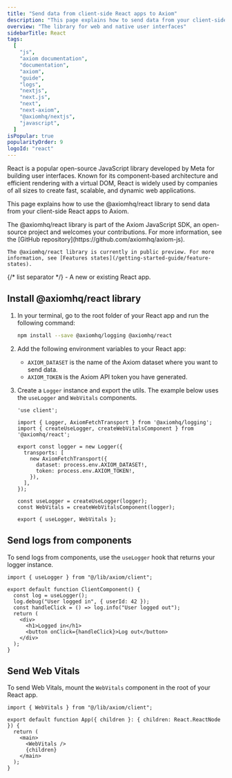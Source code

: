 ```yaml
---
title: "Send data from client-side React apps to Axiom"
description: "This page explains how to send data from your client-side React apps to Axiom using the @axiomhq/react library."
overview: "The library for web and native user interfaces"
sidebarTitle: React
tags:
  [
    "js",
    "axiom documentation",
    "documentation",
    "axiom",
    "guide",
    "logs",
    "nextjs",
    "next.js",
    "next",
    "next-axiom",
    "@axiomhq/nextjs",
    "javascript",
  ]
isPopular: true
popularityOrder: 9
logoId: "react"
---
```



React is a popular open-source JavaScript library developed by Meta for building user interfaces. Known for its component-based architecture and efficient rendering with a virtual DOM, React is widely used by companies of all sizes to create fast, scalable, and dynamic web applications.

This page explains how to use the @axiomhq/react library to send data from your client-side React apps to Axiom.

<Note>
    The @axiomhq/react library is part of the Axiom JavaScript SDK, an open-source project and welcomes your contributions. For more information, see the [GitHub repository](https://github.com/axiomhq/axiom-js).

    The @axiomhq/react library is currently in public preview. For more information, see [Features states](/getting-started-guide/feature-states).
</Note>

<Prerequisites />
{/* list separator */}
- A new or existing React app.

## Install @axiomhq/react library

1. In your terminal, go to the root folder of your React app and run the following command:

    ```sh
    npm install --save @axiomhq/logging @axiomhq/react
    ```

1. Add the following environment variables to your React app:

    - `AXIOM_DATASET` is the name of the Axiom dataset where you want to send data.
    - `AXIOM_TOKEN` is the Axiom API token you have generated.

1. Create a `Logger` instance and export the utils. The example below uses the `useLogger` and `WebVitals` components.

    ```tsx [expandable]
    'use client';

    import { Logger, AxiomFetchTransport } from '@axiomhq/logging';
    import { createUseLogger, createWebVitalsComponent } from '@axiomhq/react';

    export const logger = new Logger({
      transports: [
        new AxiomFetchTransport({
          dataset: process.env.AXIOM_DATASET!,
          token: process.env.AXIOM_TOKEN!,
        }),
      ],
    });

    const useLogger = createUseLogger(logger);
    const WebVitals = createWebVitalsComponent(logger);

    export { useLogger, WebVitals };
    ```

## Send logs from components

To send logs from components, use the `useLogger` hook that returns your logger instance.

```tsx
import { useLogger } from "@/lib/axiom/client";

export default function ClientComponent() {
  const log = useLogger();
  log.debug("User logged in", { userId: 42 });
  const handleClick = () => log.info("User logged out");
  return (
    <div>
      <h1>Logged in</h1>
      <button onClick={handleClick}>Log out</button>
    </div>
  );
}
```

## Send Web Vitals

To send Web Vitals, mount the `WebVitals` component in the root of your React app.

```tsx
import { WebVitals } from "@/lib/axiom/client";

export default function App({ children }: { children: React.ReactNode }) {
  return (
    <main>
      <WebVitals />
      {children}
    </main>
  );
}
```